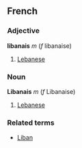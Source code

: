 ==French==
===Adjective===
'''libanais''' ''m'' (''f'' libanaise)

# [[Lebanese]]

===Noun===
'''Libanais''' ''m'' (''f'' Libanaise)

# [[Lebanese]]

===Related terms===
*[[Liban]]